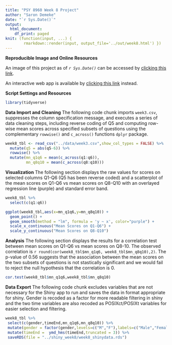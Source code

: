 ```yaml
---
title: "PSY 8960 Week 8 Project"
author: "Saron Demeke"
date: "`r Sys.Date()`"
output: 
  html_document:
    df_print: paged
knit: (function(input, ...) { 
        rmarkdown::render(input, output_file='../out/week8.html') })
---
```

  
__Reproducible Image and Online Resources__

An image of this project as of *`r Sys.Date()`* can be accessed by [clicking this link](https://mybinder.org/v2/gh/sdemeke/psy8960-week8.git/HEAD?urlpath=rstudio).

An interactive web app is available by [clicking this link](https://sdemeke.shinyapps.io/shiny_week8/) instead.

__Script Settings and Resources__
```r
library(tidyverse)
```

__Data Import and Cleaning__
The following code chunk imports `week3.csv`, suppresses the column specification message, and executes a series of data cleaning steps, including reverse coding of Q5 and computing row-wise mean scores across specified subsets of questions using the complementary `rowwise()` and `c_across()` functions `dplyr` package.
```r
week8_tbl <- read_csv("../data/week3.csv",show_col_types = FALSE) %>% 
  mutate(q5 = abs(q5-6)) %>% 
  rowwise() %>% 
  mutate(mn_q1q6 = mean(c_across(q1:q6)),
         mn_q8q10 = mean(c_across(q8:q10)))
```

__Visualization__
The following section displays the raw values for scores on selected columns Q1-Q6 (Q5 has been reverse coded) and a scatterplot of the mean scores on Q1-Q6 vs mean scores on Q8-Q10 with an overlayed regression line (purple) and standard error band. 
```r
week8_tbl %>% 
  select(c(q1:q6))

ggplot(week8_tbl,aes(x=mn_q1q6,y=mn_q8q10)) +
  geom_point() +
  geom_smooth(method = "lm", formula = 'y ~ x', color="purple") +
  scale_x_continuous("Mean Scores on Q1-Q6") +
  scale_y_continuous("Mean Scores on Q8-Q10")
```

__Analysis__
The following section displays the results for a correlation test between mean scores on Q1-Q6 vs mean scores on Q8-10. The observed correlation is `r round(cor(week8_tbl$mn_q1q6, week8_tbl$mn_q8q10),2)`. The p-value of 0.56 suggests that the association between the mean scores on the two subsets of questions is not stastically significant and we would fail to reject the null hypothesis that the correlation is 0.
```r
cor.test(week8_tbl$mn_q1q6,week8_tbl$mn_q8q10) 
```

__Data Export__
The following code chunk excludes variables that are not necessary for the Shiny app to run and saves the data in format appropriate for shiny. Gender is recoded\ as a factor for more readable filtering in shiny and the two time variables are also recoded as POSIXct/POSIXt variables for easier selection and filtering.
```r
week8_tbl %>% 
 select(c(gender,timeEnd,mn_q1q6,mn_q8q10)) %>% 
 mutate(gender = factor(gender,levels=c("M","F"),labels=c("Male","Female"))) %>% 
 mutate(timeEnd =  ymd_hms(timeEnd,truncated = 3)) %>% 
 saveRDS(file = "../shiny_week8/week8_shinydata.rds")
```






